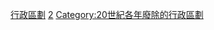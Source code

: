 {{Cat topic in year| topic=廢除的行政區劃|year=1992}}
[[Category:1992年廢除|行政區劃]]
[[Category:1990年代廢除的行政區劃|2]]
[[Category:20世紀各年廢除的行政區劃|Category:20世紀各年廢除的行政區劃]]